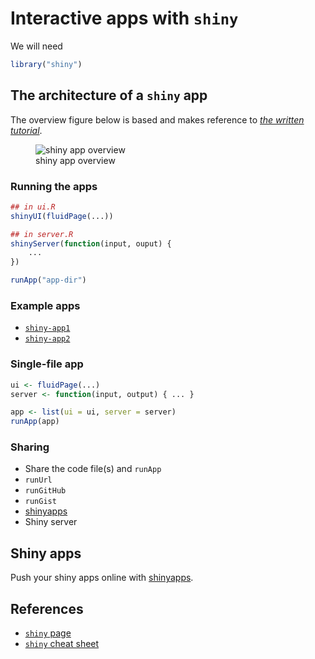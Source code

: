 # Interactive apps with `shiny`

We will need

```r
library("shiny")
```

## The architecture of a `shiny` app

The overview figure below is based and makes reference to
[*the written tutorial*](http://shiny.rstudio.com/tutorial/lesson1/).

![shiny app overview](./figs/shiny-overview.jpg)

### Running the apps

```r
## in ui.R
shinyUI(fluidPage(...))
```

```r
## in server.R
shinyServer(function(input, ouput) {
    ...
})
```

```r
runApp("app-dir")
```

### Example apps

* [`shiny-app1`](./shiny-app1)
* [`shiny-app2`](./shiny-app1)

### Single-file app

```r
ui <- fluidPage(...)
server <- function(input, output) { ... }

app <- list(ui = ui, server = server)
runApp(app)
```

### Sharing

* Share the code file(s) and `runApp`
* `runUrl`
* `runGitHub`
* `runGist`
* [shinyapps](http://wwwshinyapps.io)
* Shiny server

## Shiny apps

Push your shiny apps online with [shinyapps](http://www.shinyapps.io/).


## References

* [`shiny` page](http://shiny.rstudio.com/)
* [`shiny` cheat sheet](https://www.rstudio.com/wp-content/uploads/2016/01/shiny-cheatsheet.pdf)

